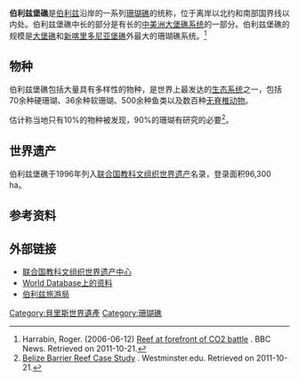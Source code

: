 {{Infobox protected area
| name = 伯利兹堡礁
| photo = Satellite image of Belize in March 31, 2002.jpg
| photo_caption = 
| map_image = | map_caption = | map_width = 280
| map = Belize#Caribbean
| location = [[伯利兹|伯利兹]]
| nearest_city = [[伯利兹城|伯利兹城]]
| embedded =
| embedded1 = {{designation list | embed=yes
   | designation1 = WHS
   | designation1_offname = Belize Barrier Reef Reserve System
   | designation1_date = 1996 <small>(20th [[World_Heritage_Committee|session]])</small>
   | designation1_type = 天然
   | designation1_criteria =  vii, ix, x
   | designation1_number = [https://whc.unesco.org/en/list/764 764]
   | designation1_free1name = State Party
   | designation1_free1value = [[伯利兹|伯利兹]]
   | designation1_free2name = Region
   | designation1_free2value = [[世界遺產名錄|拉丁美洲和加勒比]]
   | designation1_free3name = [[世界遺產名錄|瀕危]]
   | designation1_free3value = 2009–2018
}}
| coordinates = {{coord|17|18|56|N|87|32|4|W|display=inline, title}}
| area = 
| established = 
| visitation_num = 
| visitation_year = 
| governing_body = 
}}
'''伯利兹堡礁'''是[[伯利兹|伯利兹]]沿岸的一系列[[珊瑚礁|珊瑚礁]]的统称，位于离岸以北约{{convert|300|m|ft|sp=us}}和南部国界线以内{{convert|40|km|mi|sp=us}}处。伯利兹堡礁中{{convert|300|km|mi|sp=us}}长的部分是有{{convert|900|km|mi|sp=us}}长的[[中美洲大堡礁系统|中美洲大堡礁系统]]的一部分。伯利兹堡礁的规模是[[大堡礁|大堡礁]]和[[新喀里多尼亚堡礁|新喀里多尼亚堡礁]]外最大的珊瑚礁系统。<ref name="BBC News - 12 June 2006">Harrabin, Roger. (2006-06-12) [http://news.bbc.co.uk/2/hi/science/nature/5064870.stm Reef at forefront of CO2 battle ] {{Wayback|url=http://news.bbc.co.uk/2/hi/science/nature/5064870.stm |date=20121108212727 }}. BBC News. Retrieved on 2011-10-21.</ref>

== 物种 ==
伯利兹堡礁包括大量具有多样性的物种，是世界上最发达的[[生态系统|生态系统]]之一，包括70余种硬珊瑚、36余种软珊瑚、500余种鱼类以及数百种[[无脊椎动物|无脊椎动物]]。

估计称当地只有10%的物种被发现，90%的珊瑚有研究的必要<ref>[http://www.westminster.edu/staff/athrock/BELIZE/Reef.html Belize Barrier Reef Case Study] {{Wayback|url=http://www.westminster.edu/staff/athrock/BELIZE/Reef.html |date=20130605060903 }}. Westminster.edu. Retrieved on 2011-10-21.</ref>。

== 世界遗产 ==
伯利兹堡礁于1996年列入[[联合国教科文组织|联合国教科文组织]][[世界遗产|世界遗产]]名录，登录面积96,300 ha。
 
{{世界遗产基准|7|9|10}}

== 参考资料 ==
{{reflist}}

== 外部链接 ==
{{Commons category|Belize Barrier Reef}}
* [http://whc.unesco.org/en/list/764 联合国教科文组织世界遗产中心] {{Wayback|url=http://whc.unesco.org/en/list/764 |date=20181224225655 }}
* [http://quin.unep-wcmc.org/wdpa/sitedetails.cfm?siteid=124383&level=int World Database上的资料]{{dead link|date=2017年11月 |bot=InternetArchiveBot |fix-attempted=yes }}
* [http://www.travelbelize.org/ 伯利兹旅游局] {{Wayback|url=http://www.travelbelize.org/ |date=20191006065150 }}

{{貝里斯世界遺產}}

{{DEFAULTSORT:Belize Barrier Reef}}
[[Category:貝里斯世界遺產|Category:貝里斯世界遺產]]
[[Category:珊瑚礁|Category:珊瑚礁]]